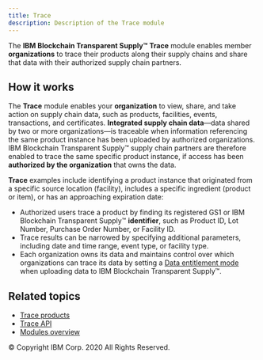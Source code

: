 ```yaml
---
title: Trace
description: Description of the Trace module
---
```


<PageDescription>

The **IBM Blockchain Transparent Supply™** **Trace** module enables member **organizations**
to trace their products along their supply chains and share that data with their
authorized supply chain partners.

</PageDescription>

## How it works

The **Trace** module enables your **organization** to view, share, and take action on
supply chain data, such as products, facilities, events, transactions, and certificates.
**Integrated supply chain data**&mdash;data shared by two or more organizations&mdash;is
traceable when information referencing the same product instance has been uploaded by
authorized organizations. IBM Blockchain Transparent Supply™ supply chain partners are therefore enabled to
trace the same specific product instance, if access has been **authorized by the organization**
that owns the data.

**Trace** examples include identifying a product instance that originated from a specific
source location (facility), includes a specific ingredient (product or item), or has an approaching expiration date:

- Authorized users trace a product by finding its registered GS1 or IBM Blockchain Transparent Supply™
**identifier**, such as Product ID, Lot Number, Purchase Order Number, or Facility ID.
- Trace results can be narrowed by specifying additional parameters, including date and
time range, event type, or facility type.
- Each organization owns its data and maintains control over which organizations can
trace its data by setting a [Data entitlement mode](/reference/data-entitlement-mode)
when uploading data to IBM Blockchain Transparent Supply™.

## Related topics

- [Trace products](/how-to/trace-products)
- [Trace API](/apis/trace-api)
- [Modules overview](/modules/modules-overview)

<PageCopyright>© Copyright IBM Corp. 2020 All Rights Reserved.</PageCopyright>
